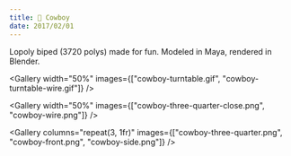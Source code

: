 ```yaml
---
title: 🤠 Cowboy
date: 2017/02/01
---
```



Lopoly biped (3720 polys) made for fun. Modeled in Maya, rendered in Blender.

<Gallery
  width="50%"
  images={["cowboy-turntable.gif", "cowboy-turntable-wire.gif"]}
/>

<Gallery
  width="50%"
  images={["cowboy-three-quarter-close.png", "cowboy-wire.png"]}
/>

<Gallery
  columns="repeat(3, 1fr)"
  images={["cowboy-three-quarter.png", "cowboy-front.png", "cowboy-side.png"]}
/>
